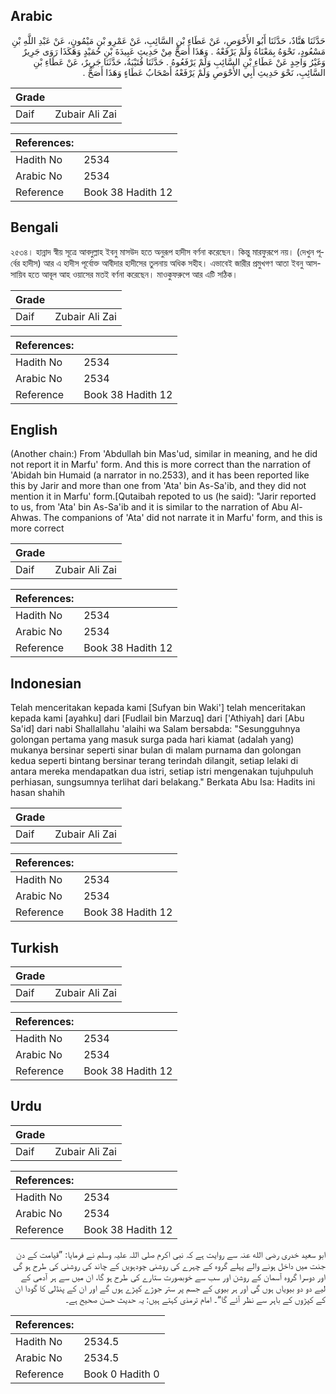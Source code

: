 ## Arabic


<div dir="rtl" lang="ar" style={{fontSize:'larger',backgroundColor:'#f8f9fa',padding:20}}>
حَدَّثَنَا هَنَّادٌ، حَدَّثَنَا أَبُو الأَحْوَصِ، عَنْ عَطَاءِ بْنِ السَّائِبِ، عَنْ عَمْرِو بْنِ مَيْمُونٍ، عَنْ عَبْدِ اللَّهِ بْنِ مَسْعُودٍ، نَحْوَهُ بِمَعْنَاهُ وَلَمْ يَرْفَعْهُ ‏.‏ وَهَذَا أَصَحُّ مِنْ حَدِيثِ عَبِيدَةَ بْنِ حُمَيْدٍ وَهَكَذَا رَوَى جَرِيرٌ وَغَيْرُ وَاحِدٍ عَنْ عَطَاءِ بْنِ السَّائِبِ وَلَمْ يَرْفَعُوهُ ‏.‏ حَدَّثَنَا قُتَيْبَةُ، حَدَّثَنَا جَرِيرٌ، عَنْ عَطَاءِ بْنِ السَّائِبِ، نَحْوَ حَدِيثِ أَبِي الأَحْوَصِ وَلَمْ يَرْفَعْهُ أَصْحَابُ عَطَاءٍ وَهَذَا أَصَحُّ ‏.‏ ‏
</div>
<div style={{backgroundColor:'#f8f9fa',padding:20, marginBottom: 10}}><table> <thead> <tr> <th>Grade</th> <th></th> </tr> </thead> <tbody> <tr><td>Daif</td><td>Zubair Ali Zai</td></tr></tbody></table><table> <thead> <tr> <th>References:</th> <th></th> </tr> </thead> <tbody><tr><td>Hadith No</td><td>2534</td></tr><tr><td>Arabic No</td><td>2534</td></tr><tr><td>Reference</td><td>Book 38 Hadith 12</td></tr></tbody></table></div>

## Bengali


<div dir="ltr" lang="bn" style={{fontSize:'larger',backgroundColor:'#f8f9fa',padding:20}}>
২৫৩৪। হান্নাদ স্বীয় সূত্রে আবদুল্লাহ ইবনু মাসউদ হতে অনুরূপ হাদীস বর্ণনা করেছেন। কিন্তু মারফুরূপে নয়। (দেখুন পূর্বের হাদীস) আর এ হাদীস পূর্বোক্ত আবীদার হাদীসের তুলনায় অধিক সহীহ। এভাবেই জারীর প্রমুখগণ আতা ইবনু আস-সায়িব হতে আবূল আহ ওয়াসের মতই বর্ণনা করেছেন। মাওকুফরুপে আর এটি সঠিক।
</div>
<div style={{backgroundColor:'#f8f9fa',padding:20, marginBottom: 10}}><table> <thead> <tr> <th>Grade</th> <th></th> </tr> </thead> <tbody> <tr><td>Daif</td><td>Zubair Ali Zai</td></tr></tbody></table><table> <thead> <tr> <th>References:</th> <th></th> </tr> </thead> <tbody><tr><td>Hadith No</td><td>2534</td></tr><tr><td>Arabic No</td><td>2534</td></tr><tr><td>Reference</td><td>Book 38 Hadith 12</td></tr></tbody></table></div>

## English


<div dir="ltr" lang="en" style={{fontSize:'larger',backgroundColor:'#f8f9fa',padding:20}}>
(Another chain:) From 'Abdullah bin Mas'ud, similar in meaning, and he did not report it in Marfu' form. And this is more correct than the narration of 'Abidah bin Humaid (a narrator in no.2533), and it has been reported like this by Jarir and more than one from 'Ata' bin As-Sa'ib, and they did not mention it in Marfu' form.[Qutaibah repoted to us (he said): "Jarir reported to us, from 'Ata' bin As-Sa'ib and it is similar to the narration of Abu Al-Ahwas. The companions of 'Ata' did not narrate it in Marfu' form, and this is more correct
</div>
<div style={{backgroundColor:'#f8f9fa',padding:20, marginBottom: 10}}><table> <thead> <tr> <th>Grade</th> <th></th> </tr> </thead> <tbody> <tr><td>Daif</td><td>Zubair Ali Zai</td></tr></tbody></table><table> <thead> <tr> <th>References:</th> <th></th> </tr> </thead> <tbody><tr><td>Hadith No</td><td>2534</td></tr><tr><td>Arabic No</td><td>2534</td></tr><tr><td>Reference</td><td>Book 38 Hadith 12</td></tr></tbody></table></div>

## Indonesian


<div dir="ltr" lang="id" style={{fontSize:'larger',backgroundColor:'#f8f9fa',padding:20}}>
Telah menceritakan kepada kami [Sufyan bin Waki'] telah menceritakan kepada kami [ayahku] dari [Fudlail bin Marzuq] dari ['Athiyah] dari [Abu Sa'id] dari nabi Shallallahu 'alaihi wa Salam bersabda: "Sesungguhnya golongan pertama yang masuk surga pada hari kiamat (adalah yang) mukanya bersinar seperti sinar bulan di malam purnama dan golongan kedua seperti bintang bersinar terang terindah dilangit, setiap lelaki di antara mereka mendapatkan dua istri, setiap istri mengenakan tujuhpuluh perhiasan, sungsumnya terlihat dari belakang." Berkata Abu Isa: Hadits ini hasan shahih
</div>
<div style={{backgroundColor:'#f8f9fa',padding:20, marginBottom: 10}}><table> <thead> <tr> <th>Grade</th> <th></th> </tr> </thead> <tbody> <tr><td>Daif</td><td>Zubair Ali Zai</td></tr></tbody></table><table> <thead> <tr> <th>References:</th> <th></th> </tr> </thead> <tbody><tr><td>Hadith No</td><td>2534</td></tr><tr><td>Arabic No</td><td>2534</td></tr><tr><td>Reference</td><td>Book 38 Hadith 12</td></tr></tbody></table></div>

## Turkish


<div dir="ltr" lang="tr" style={{fontSize:'larger',backgroundColor:'#f8f9fa',padding:20}}>

</div>
<div style={{backgroundColor:'#f8f9fa',padding:20, marginBottom: 10}}><table> <thead> <tr> <th>Grade</th> <th></th> </tr> </thead> <tbody> <tr><td>Daif</td><td>Zubair Ali Zai</td></tr></tbody></table><table> <thead> <tr> <th>References:</th> <th></th> </tr> </thead> <tbody><tr><td>Hadith No</td><td>2534</td></tr><tr><td>Arabic No</td><td>2534</td></tr><tr><td>Reference</td><td>Book 38 Hadith 12</td></tr></tbody></table></div>

## Urdu


<div dir="rtl" lang="ur" style={{fontSize:'larger',backgroundColor:'#f8f9fa',padding:20}}>

</div>
<div style={{backgroundColor:'#f8f9fa',padding:20, marginBottom: 10}}><table> <thead> <tr> <th>Grade</th> <th></th> </tr> </thead> <tbody> <tr><td>Daif</td><td>Zubair Ali Zai</td></tr></tbody></table><table> <thead> <tr> <th>References:</th> <th></th> </tr> </thead> <tbody><tr><td>Hadith No</td><td>2534</td></tr><tr><td>Arabic No</td><td>2534</td></tr><tr><td>Reference</td><td>Book 38 Hadith 12</td></tr></tbody></table></div>


<div dir="rtl" lang="ur" style={{fontSize:'larger',backgroundColor:'#f8f9fa',padding:20}}>
ابو سعید خدری رضی الله عنہ سے روایت ہے کہ نبی اکرم صلی اللہ علیہ وسلم نے فرمایا: ”قیامت کے دن جنت میں داخل ہونے والے پہلے گروہ کے چہرے کی روشنی چودہویں کے چاند کی روشنی کی طرح ہو گی اور دوسرا گروہ آسمان کے روشن اور سب سے خوبصورت ستارے کی طرح ہو گا، ان میں سے ہر آدمی کے لیے دو دو بیویاں ہوں گی اور ہر بیوی کے جسم پر ستر جوڑے کپڑے ہوں گے اور ان کے پنڈلی کا گودا ان کے کپڑوں کے باہر سے نظر آئے گا“۔ امام ترمذی کہتے ہیں: یہ حدیث حسن صحیح ہے۔
</div>
<div style={{backgroundColor:'#f8f9fa',padding:20, marginBottom: 10}}><table> <thead> <tr> <th>References:</th> <th></th> </tr> </thead> <tbody><tr><td>Hadith No</td><td>2534.5</td></tr><tr><td>Arabic No</td><td>2534.5</td></tr><tr><td>Reference</td><td>Book 0 Hadith 0</td></tr></tbody></table></div>